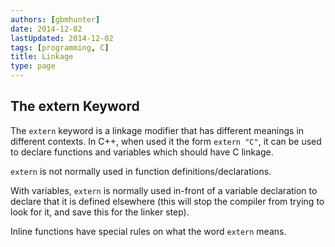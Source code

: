 ```yaml
---
authors: [gbmhunter]
date: 2014-12-02
lastUpdated: 2014-12-02
tags: [programming, C]
title: Linkage
type: page
---
```


<WarningIsNotes />

## The extern Keyword

The `extern` keyword is a linkage modifier that has different meanings in different contexts. In C++, when used it the form `extern "C"`, it can be used to declare functions and variables which should have C linkage.

`extern` is not normally used in function definitions/declarations.

With variables, `extern` is normally used in-front of a variable declaration to declare that it is defined elsewhere (this will stop the compiler from trying to look for it, and save this for the linker step).

Inline functions have special rules on what the word `extern` means.
